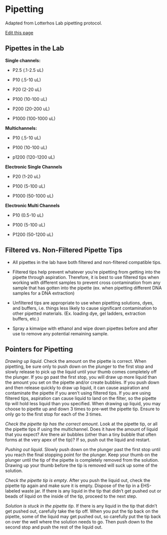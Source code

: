 # Pipetting

Adapted from Lotterhos Lab pipetting protocol.

[Edit this page](https://github.com/remygatins/GatinsLabProtocols/blob/main/lab_gen_pipetting.qmd)

## Pipettes in the Lab

**Single channels:**

- P2.5 (.1-2.5 uL)

- P10 (.5-10 uL)

- P20 (2-20 uL)

- P100 (10-100 uL)

- P200 (20-200 uL)

- P1000 (100-1000 uL)

**Multichannels:**

- P10 (.5-10 uL)

- P100 (10-100 uL)

- p1200 (120-1200 uL)

**Electronic Single Channels**

- P20 (1-20 uL)

- P100 (5-100 uL)

- P1000 (50-1000 uL)

**Electronic Multi Channels**

- P10 (0.5-10 uL)

- P100 (5-100 uL)

- P1200 (50-1200 uL)


## Filtered vs. Non-Filtered Pipette Tips

- All pipettes in the lab have both filtered and non-filtered compatible tips. 

- Filtered tips help prevent whatever you're pipetting from getting into the pipette through aspiration. Therefore, it is best to use filtered tips when working with different samples to prevent cross contamination from any sample that has gotten into the pipette (ex. when pipetting different DNA samples for a DNA extraction)

- Unfiltered tips are appropriate to use when pipetting solutions, dyes, and buffers, i.e. things less likely to cause significant contamination to other pipetted materials. (Ex. loading dye, gel ladders, extraction buffers, etc.)

- Spray a kimwipe with ethanol and wipe down pipettes before and after use to remove any potential remaining sample.

## Pointers for Pipetting

_Drawing up liquid_. Check the amount on the pipette is correct. When pipetting, be sure only to push down on the plunger to the first stop and slowly release to pick up the liquid until your thumb comes completely off the plunger. If you go past the first stop, you will draw up more liquid than the amount you set on the pipette and/or create bubbles. If you push down and then release quickly to draw up liquid, it can cause aspiration and contaminate the pipette if you aren't using filtered tips. If you are using filtered tips, aspiration can cause liquid to land on the filter, so the pipette tip will hold less liquid than you specified. When drawing up liquid, you may choose to pipette up and down 3 times to pre-wet the pipette tip. Ensure to only go to the first stop for each of the 3 times. 

_Check the pipette tip has the correct amount_. Look at the pipette tip, or all the pipette tips if using the multichannel. Does it have the amount of liquid that you expect? Are there air bubbles (other than a tiny bubble that often forms at the very apex of the tip)? If so, push out the liquid and restart.

_Pushing out liquid_. Slowly push down on the plunger past the first stop until you reach the final stopping point for the plunger. Keep your thumb on the plunger until the tip of the pipette is completely removed from the solution. Drawing up your thumb before the tip is removed will suck up some of the solution. 

_Check the pipette tip is empty_. After you push the liquid out, check the pipette tip again and make sure it is empty. Dispose of the tip in a EHS-labeled waste jar. If there is any liquid in the tip that didn't get pushed out or beads of liquid on the inside of the tip, proceed to the next step.

_Solution is stuck in the pipette tip_. If there is any liquid in the tip that didn't get pushed out, carefully take the tip off. When you put the tip back on the pipette, some of the liquid may get pushed out, so carefully put the tip back on over the well where the solution needs to go. Then push down to the second stop and push the rest of the liquid out.


